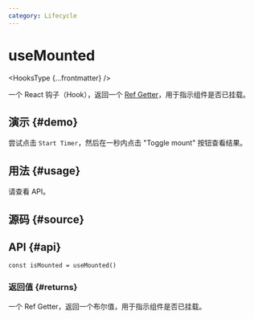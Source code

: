 ```yaml
---
category: Lifecycle
---
```


# useMounted


<HooksType {...frontmatter} />

一个 React 钩子（Hook），返回一个 [Ref Getter](/docs/features/ref-getter)，用于指示组件是否已挂载。

## 演示 \{#demo}

尝试点击 `Start Timer`，然后在一秒内点击 "Toggle mount" 按钮查看结果。


<App />

## 用法 \{#usage}

请查看 API。

## 源码 \{#source}


<Source />

## API \{#api}

```tsx
const isMounted = useMounted()
```


<Tip type="ref-getter" name="isUnmounted" />

### 返回值 \{#returns}

一个 Ref Getter，返回一个布尔值，用于指示组件是否已挂载。
